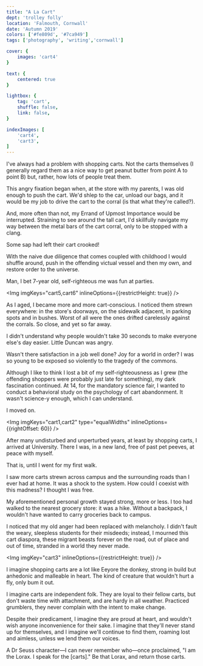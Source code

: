```yaml
---
title: "A La Cart"
dept: 'trolley folly'
location: 'Falmouth, Cornwall'
date: 'Autumn 2019'
colors: ['#fe809d', '#7ca949']
tags: ['photography', 'writing','cornwall']

cover: {
    images: 'cart4'
}

text: {
    centered: true
}

lightbox: {
    tag: 'cart',
    shuffle: false,
    link: false,
}

indexImages: [
    'cart4',
    'cart3',
]
---
```



I've always had a problem with shopping carts. Not the carts themselves (I generally regard them as a nice way to get peanut butter from point A to point B) but, rather, how lots of people treat them.

This angry fixation began when, at the store with my parents, I was old enough to push the cart. We'd shlep to the car, unload our bags, and it would be my job to drive the cart to the corral (is that what they're called?).

And, more often than not, my Errand of Upmost Importance would be interrupted. Straining to see around the tall cart, I'd skillfully navigate my way between the metal bars of the cart corral, only to be stopped with a clang.

Some sap had left their cart crooked!

With the naive due diligence that comes coupled with childhood I would shuffle around, push in the offending victual vessel and then my own, and restore order to the universe.

Man, I bet 7-year old, self-righteous me was fun at parties. 

<Img imgKeys="cart5,cart6" inlineOptions={{restrictHeight: true}} />

As I aged, I became more and more cart-conscious. I noticed them strewn everywhere: in the store's doorways, on the sidewalk adjacent, in parking spots and in bushes. Worst of all were the ones drifted carelessly against the corrals. So close, and yet so far away.

I didn't understand why people wouldn't take 30 seconds to make everyone else's day easier. Little Duncan was angry.

Wasn't there satisfaction in a job well done? Joy for a world in order? I was so young to be exposed so violently to the tragedy of the commons.

Although I like to think I lost a bit of my self-righteousness as I grew (the offending shoppers were probably just late for something), my dark fascination continued. At 14, for the mandatory science fair, I wanted to conduct a behavioral study on the psychology of cart abandonment. It wasn't science-y enough, which I can understand.

I moved on. 

<Img imgKeys="cart1,cart2" type="equalWidths" inlineOptions={{rightOffset: 60}} />

After many undisturbed and unperturbed years, at least by shopping carts, I arrived at University. There I was, in a new land, free of past pet peeves, at peace with myself.

That is, until I went for my first walk.

I saw more carts strewn across campus and the surrounding roads than I ever had at home. It was a shock to the system. How could I coexist with this madness? I thought I was free. 

My aforementioned personal growth stayed strong, more or less. I too had walked to the nearest grocery store: it was a hike. Without a backpack, I wouldn't have wanted to carry groceries back to campus.

I noticed that my old anger had been replaced with melancholy. I didn't fault the weary, sleepless students for their misdeeds; instead, I mourned this cart diaspora, these migrant beasts forever on the road, out of place and out of time, stranded in a world they never made. 

<Img imgKey="cart3" inlineOptions={{restrictHeight: true}} />

I imagine shopping carts are a lot like Eeyore the donkey, strong in build but anhedonic and malleable in heart. The kind of creature that wouldn't hurt a fly, only bum it out.

I imagine carts are independent folk. They are loyal to their fellow carts, but don't waste time with attachment, and are hardy in all weather. Practiced grumblers, they never complain with the intent to make change.

Despite their predicament, I imagine they are proud at heart, and wouldn't wish anyone inconvenience for their sake. I imagine that they'll never stand up for themselves, and I imagine we'll continue to find them, roaming lost and aimless, unless we lend them our voices.

A Dr Seuss character—I can never remember who—once proclaimed, "I am the Lorax. I speak for the [carts]." Be that Lorax, and return those carts.